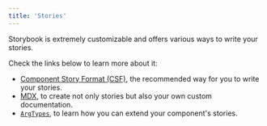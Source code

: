 ```yaml
---
title: 'Stories'
---
```


Storybook is extremely customizable and offers various ways to write your stories.

Check the links below to learn more about it:

* [Component Story Format (CSF)](./csf.md), the recommended way for you to write your stories.
* [MDX](./mdx.md), to create not only stories but also your own custom documentation.
* [`ArgTypes`](./argtypes.md), to learn how you can extend your component's stories.
